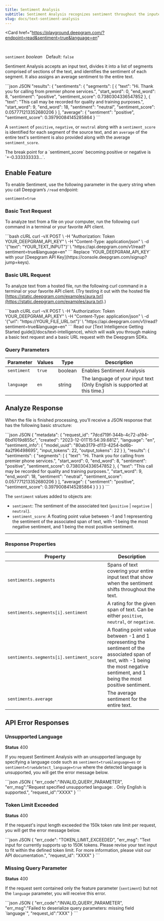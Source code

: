 ```yaml
---
title: Sentiment Analysis
subtitle: Sentiment Analysis recognizes sentiment throughout the inputed text.
slug: docs/text-sentiment-analysis
---
```


<Card
    href="https://playground.deepgram.com/?endpoint=read&sentiment=true&language=en"
>
  <Markdown src="../snippets/playground-card.mdx" />
</Card>
<br/>

`sentiment` *boolean*   Default: `false`

<div class="flex flex-row gap-2">
  <Markdown src="../snippets/read-batch-available.mdx" /> <Markdown src="../snippets/english.mdx" />
</div>

Sentiment Analysis accepts an input text, divides it into a list of segments comprised of sections of the text, and identifies the sentiment of each segment. It also assigns an average sentiment to the entire text.

<CodeGroup>
  ```json JSON
  "results": {
      "sentiments": {
        "segments": [
          {
            "text": "Hi. Thank you for calling from premier phone services.",
            "start_word": 0,
            "end_word": 8,
            "sentiment": "positive",
            "sentiment_score": 0.7380304336547852
          },
          {
            "text": "This call may be recorded for quality and training purposes.",
            "start_word": 9,
            "end_word": 18,
            "sentiment": "neutral",
            "sentiment_score": 0.057771213352680206
          }
        ],
        "average": {
          "sentiment": "positive",
          "sentiment_score": 0.39790084145285864
        }
  ```
</CodeGroup>

A `sentiment` of `positive`, `negative`, or `neutral` along with a `sentiment_score` is identified for each segment of the source text, and an `average` of the entire text's sentiment is also provided along with the average `sentiment_score`.

<Info>
  The break point for a `sentiment_score` becoming positive or negative is `+-0.333333333...`.
</Info>

## Enable Feature

To enable Sentiment, use the following parameter in the query string when you call Deepgram’s `/read` endpoint:

`sentiment=true`

### Basic Text Request

To analyze text from a file on your computer, run the following curl command in a terminal or your favorite API client.

<CodeGroup>
  ```bash cURL
  curl -vX POST \
   -H "Authorization: Token YOUR_DEEPGRAM_API_KEY" \
   -H "Content-Type: application/json" \
   -d '{"text": "YOUR_TEXT_INPUT"}' \
   "https://api.deepgram.com/v1/read?sentiment=true&language=en"
  ```
</CodeGroup>

<Warning>
  Replace `YOUR_DEEPGRAM_API_KEY` with your [Deepgram API Key](https://console.deepgram.com/signup?jump=keys).
</Warning>

### Basic URL Request

To analyze text from a hosted file, run the following curl command in a terminal or your favorite API client. (Try testing it out with the hosted file [https://static.deepgram.com/examples/aura.txt](https://static.deepgram.com/examples/aura.txt).)

<CodeGroup>
  ```bash cURL
  curl -vX POST \
   -H "Authorization: Token YOUR_DEEPGRAM_API_KEY" \
   -H "Content-Type: application/json" \
   -d '{"url": "https://YOUR_FILE_URL.txt"}' \
   "https://api.deepgram.com/v1/read?sentiment=true&language=en"
  ```
</CodeGroup>

<Info>
  Read our [Text Intelligence Getting Started guide](/docs/text-intelligence), which will walk you through making a basic text request and a basic URL request with the Deepgram SDKs.
</Info>

### Query Parameters

| Parameter   | Values | Type    | Description                                                               |
| ----------- | ------ | ------- | ------------------------------------------------------------------------- |
| `sentiment` | `true` | boolean | Enables Sentiment Analysis                                                |
| `language`  | `en`   | string  | The language of your input text (Only English is supported at this time.) |

## Analyze Response

When the file is finished processing, you’ll receive a JSON response that has the following basic structure:

<CodeGroup>
  ```json JSON
  {
    "metadata": {
      "request_id": "7dcd719f-344b-4c72-a194-6bd1019d855c",
      "created": "2023-12-01T15:54:39.681Z",
      "language": "en",
      "sentiment_info": {
        "model_uuid": "80ab3179-d113-4254-bd6b-4a2f96498695",
        "input_tokens": 22,
        "output_tokens": 22
      }
    },
    "results": {
      "sentiments": {
        "segments": [
          {
            "text": "Hi. Thank you for calling from premier phone services.",
            "start_word": 0,
            "end_word": 8,
            "sentiment": "positive",
            "sentiment_score": 0.7380304336547852
          },
          {
            "text": "This call may be recorded for quality and training purposes.",
            "start_word": 9,
            "end_word": 18,
            "sentiment": "neutral",
            "sentiment_score": 0.057771213352680206
          }
        ],
        "average": {
          "sentiment": "positive",
          "sentiment_score": 0.39790084145285864
        }
      }
    }
  }
  ```
</CodeGroup>

The `sentiment` values added to objects are:

* `sentiment`: The sentiment of the associated text (`positive` | `negative` | `neutral`).
* `sentiment_score`: A floating point value between -1 and 1 representing the sentiment of the associated span of text, with -1 being the most negative sentiment, and 1 being the most positive sentiment.

***

### Response Properties

| Property                                 | Description                                                                                                                                                                            |
| ---------------------------------------- | -------------------------------------------------------------------------------------------------------------------------------------------------------------------------------------- |
| `sentiments.segments`                    | Spans of text covering your entire input text that show when the sentiment shifts throughout the text.                                                                                 |
| `sentiments.segments[i].sentiment`       | A rating for the given span of text. Can be either `positive`, `neutral`, or `negative`.                                                                                               |
| `sentiments.segments[i].sentiment_score` | A floating point value between -1 and 1 representing the sentiment of the associated span of text, with -1 being the most negative sentiment, and 1 being the most positive sentiment. |
| `sentiments.average`                     | The average sentiment for the entire text.                                                                                                                                             |

## API Error Responses

### Unsupported Language

**Status** 400

If you request Sentiment Analysis with an unsupported language by specifying a language code such as `sentiment=true&language=es` or `sentiment=true&detect_language=true` where the detected language is unsupported, you will get the error message below.

<CodeGroup>
  ```json JSON
  {
    "err_code":"INVALID_QUERY_PARAMETER",
    "err_msg":"Request specified unsupported language: <language_name>. Only English is supported.",
    "request_id":"XXXX"
  }
  ```
</CodeGroup>

### Token Limit Exceeded

**Status** 400

If the request's input length exceeded the 150k token rate limit per request, you will get the error message below.

<CodeGroup>
  ```json JSON
  {
    "err_code": "TOKEN_LIMIT_EXCEEDED",
    "err_msg": "Text input for <api_name> currently supports up to 150K tokens. Please revise your text input to fit within the defined token limit. For more information, please visit our API documentation.",
    "request_id": "XXXX"
  }
  ```
</CodeGroup>

### Missing Query Parameter

**Status** 400

If the request sent contained only the feature parameter (`sentiment`) but not the `language` parameter, you will receive this error.

<CodeGroup>
  ```json JSON
  {
    "err_code":"INVALID_QUERY_PARAMETER",
    "err_msg":"Failed to deserialize query parameters: missing field `language`",
    "request_id":"XXX"
  }
  ```
</CodeGroup>
